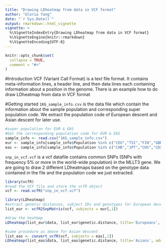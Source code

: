 ```yaml
---
title: "Drawing LDheatmap from data in VCF format"
author: "Gloria Yang"
date: "`r Sys.Date()`"
output: rmarkdown::html_vignette
vignette: >
  %\VignetteIndexEntry{Drawing LDheatmap from data in VCF format}
  %\VignetteEngine{knitr::rmarkdown}
  %\VignetteEncoding{UTF-8}
---
```


```r
knitr::opts_chunk$set(
  collapse = TRUE,
  comment = "#>"
)
```

#Introduction
VCF (Variant Call Format) is a text file format. It contains meta-information lines, a header line, and then data lines each containing information about a position in the genome. There is an example how to do draw LDheatmap from data in VCF format

#Getting started
`1KG_sample_info.csv` is the data file which contain the information about the sample population and corresponding super population code. We extract the population code of European descent and Asian descent for later use.
```r
#super population for EUR & EAS
#Get the corresponding population code for EUR & EAS
sample_info <- read.csv("1KG_sample_info.csv")
eur <- sample_info[sample_info$Population %in% c("CEU","TSI","FIN","GBR","IBS"),-c(2,4)]
eas <- sample_info[sample_info$Population %in% c("CHB","JPT","CHS","CDX","KHV"),-c(2,4)]

```

`snp_in_vcf.vcf` is a vcf datafile contains common SNPs (SNPs with frequency 5% or more in the world-wide population) in the MLLT3 gene. We are going to draw 2 different LDheatmaps based on the genotype data contained in the file and the population code we just extracted. 

```r
library(vcfR)
#read the VCF file and store the vcfR object
vcf <- read.vcfR("snp_in_vcf.vcf")

library(LDheatmap)
#extract genetic distances, subject IDs and genotypes for European desent from the vcfR object
list_eur <- vcfR2SnpMatrix(vcf, subjects = eur[,1])

#draw the heatmap
LDheatmap(list_eur$data, list_eur$genetic.distance, title='Europeans', add.map=FALSE)

#same procedure as above for Asian descent
list_eas <- convert_vcfR(vcf, subjects = eas[,1])
LDheatmap(list_eas$data, list_eas$genetic.distance, title='Asians', add.map=FALSE)

```


